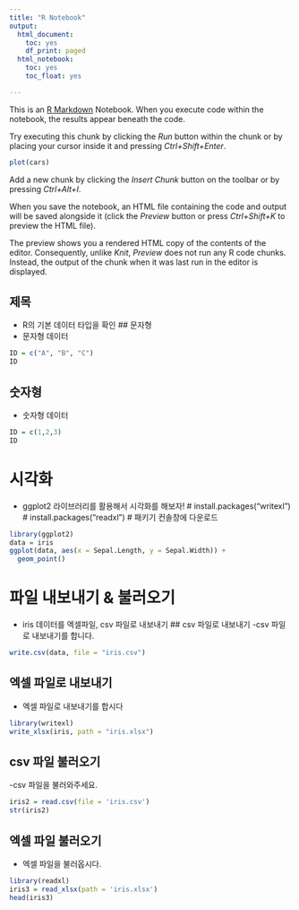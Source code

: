 ```yaml
---
title: "R Notebook"
output:
  html_document:
    toc: yes
    df_print: paged
  html_notebook:
    toc: yes
    toc_float: yes

---
```


This is an [R Markdown](http://rmarkdown.rstudio.com) Notebook. When you execute code within the notebook, the results appear beneath the code.

Try executing this chunk by clicking the *Run* button within the chunk or by placing your cursor inside it and pressing *Ctrl+Shift+Enter*.

```r
plot(cars)
```

Add a new chunk by clicking the *Insert Chunk* button on the toolbar or by pressing *Ctrl+Alt+I*.

When you save the notebook, an HTML file containing the code and output will be saved alongside it (click the *Preview* button or press *Ctrl+Shift+K* to preview the HTML file).

The preview shows you a rendered HTML copy of the contents of the editor. Consequently, unlike *Knit*, *Preview* does not run any R code chunks. Instead, the output of the chunk when it was last run in the editor is displayed.

## 제목
-   R의 기본 데이터 타입을 확인
## 문자형
-   문자형 데이터
```r
ID = c("A", "B", "C")
ID
```
## 숫자형
-   숫자형 데이터
```r
ID = c(1,2,3)
ID
```
# 시각화
-   ggplot2 라이브러리를 활용해서 시각화를 해보자!
# install.packages("writexl")
# install.packages("readxl")
# 패키기 컨솔창에 다운로드
```r
library(ggplot2)
data = iris
ggplot(data, aes(x = Sepal.Length, y = Sepal.Width)) +
  geom_point()
```

# 파일 내보내기 & 불러오기
- iris 데이터를 엑셀파일, csv 파일로 내보내기
## csv 파일로 내보내기
-csv 파일로 내보내기를 합니다.
```r
write.csv(data, file = "iris.csv")
```
## 엑셀 파일로 내보내기
- 엑셀 파일로 내보내기를 합시다
```r
library(writexl)
write_xlsx(iris, path = "iris.xlsx")
```

## csv 파일 불러오기
-csv 파일을 불러와주세요.
```r
iris2 = read.csv(file = 'iris.csv')
str(iris2)
```

## 엑셀 파일 불러오기
- 엑셀 파일을 불러옵시다.
```r
library(readxl)
iris3 = read_xlsx(path = 'iris.xlsx')
head(iris3)
```


